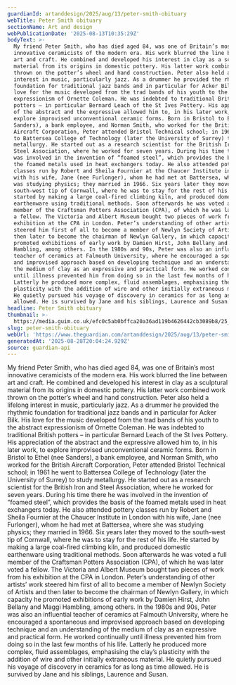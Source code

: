 ```yaml
---
guardianId: artanddesign/2025/aug/13/peter-smith-obituary
webTitle: Peter Smith obituary
sectionName: Art and design
webPublicationDate: '2025-08-13T10:35:29Z'
bodyText: >-
  My friend Peter Smith, who has died aged 84, was one of Britain’s most
  innovative ceramicists of the modern era. His work blurred the line between
  art and craft. He combined and developed his interest in clay as a sculptural
  material from its origins in domestic pottery. His latter work combined work
  thrown on the potter’s wheel and hand construction. Peter also held a lifelong
  interest in music, particularly jazz. As a drummer he provided the rhythmic
  foundation for traditional jazz bands and in particular for Acker Bilk. His
  love for the music developed from the trad bands of his youth to the abstract
  expressionism of Ornette Coleman. He was indebted to traditional British
  potters – in particular Bernard Leach of the St Ives Pottery. His appreciation
  of the abstract and the expressive allowed him to, in his later work, to
  explore improvised unconventional ceramic forms. Born in Bristol to Ethel (nee
  Sanders), a bank employee, and Norman Smith, who worked for the British
  Aircraft Corporation, Peter attended Bristol Technical school; in 1961 he went
  to Battersea College of Technology (later the University of Surrey) to study
  metallurgy. He started out as a research scientist for the British Iron and
  Steel Association, where he worked for seven years. During his time there he
  was involved in the invention of “foamed steel”, which provides the basis of
  the foamed metals used in heat exchangers today. He also attended pottery
  classes run by Robert and Sheila Fournier at the Chaucer Institute in London
  with his wife, Jane (nee Furlonger), whom he had met at Battersea, where she
  was studying physics; they married in 1966. Six years later they moved to the
  south-west tip of Cornwall, where he was to stay for the rest of his life. He
  started by making a large coal-fired climbing kiln, and produced domestic
  earthenware using traditional methods. Soon afterwards he was voted a full
  member of the Craftsman Potters Association (CPA), of which he was later voted
  a fellow. The Victoria and Albert Museum bought two pieces of work from his
  exhibition at the CPA in London. Peter’s understanding of other artists’ work
  steered him first of all to become a member of Newlyn Society of Artists and
  then later to become the chairman of Newlyn Gallery, in which capacity he
  promoted exhibitions of early work by Damien Hirst, John Bellany and Maggi
  Hambling, among others. In the 1980s and 90s, Peter was also an influential
  teacher of ceramics at Falmouth University, where he encouraged a spontaneous
  and improvised approach based on developing technique and an understanding of
  the medium of clay as an expressive and practical form. He worked continually
  until illness prevented him from doing so in the last few months of his life.
  Latterly he produced more complex, fluid assemblages, emphasising the clay’s
  plasticity with the addition of wire and other initially extraneous material.
  He quietly pursued his voyage of discovery in ceramics for as long as time
  allowed. He is survived by Jane and his siblings, Laurence and Susan.
headline: Peter Smith obituary
thumbnail: >-
  https://media.guim.co.uk/efc0c5ab0bffca20a36ad119b4626442cb3089b8/25_0_1076_861/500.jpg
slug: peter-smith-obituary
webUrl: 'https://www.theguardian.com/artanddesign/2025/aug/13/peter-smith-obituary'
generatedAt: '2025-08-28T20:04:24.929Z'
source: guardian-api
---
```

My friend Peter Smith, who has died aged 84, was one of Britain’s most innovative ceramicists of the modern era. His work blurred the line between art and craft. He combined and developed his interest in clay as a sculptural material from its origins in domestic pottery. His latter work combined work thrown on the potter’s wheel and hand construction. Peter also held a lifelong interest in music, particularly jazz. As a drummer he provided the rhythmic foundation for traditional jazz bands and in particular for Acker Bilk. His love for the music developed from the trad bands of his youth to the abstract expressionism of Ornette Coleman. He was indebted to traditional British potters – in particular Bernard Leach of the St Ives Pottery. His appreciation of the abstract and the expressive allowed him to, in his later work, to explore improvised unconventional ceramic forms. Born in Bristol to Ethel (nee Sanders), a bank employee, and Norman Smith, who worked for the British Aircraft Corporation, Peter attended Bristol Technical school; in 1961 he went to Battersea College of Technology (later the University of Surrey) to study metallurgy. He started out as a research scientist for the British Iron and Steel Association, where he worked for seven years. During his time there he was involved in the invention of “foamed steel”, which provides the basis of the foamed metals used in heat exchangers today. He also attended pottery classes run by Robert and Sheila Fournier at the Chaucer Institute in London with his wife, Jane (nee Furlonger), whom he had met at Battersea, where she was studying physics; they married in 1966. Six years later they moved to the south-west tip of Cornwall, where he was to stay for the rest of his life. He started by making a large coal-fired climbing kiln, and produced domestic earthenware using traditional methods. Soon afterwards he was voted a full member of the Craftsman Potters Association (CPA), of which he was later voted a fellow. The Victoria and Albert Museum bought two pieces of work from his exhibition at the CPA in London. Peter’s understanding of other artists’ work steered him first of all to become a member of Newlyn Society of Artists and then later to become the chairman of Newlyn Gallery, in which capacity he promoted exhibitions of early work by Damien Hirst, John Bellany and Maggi Hambling, among others. In the 1980s and 90s, Peter was also an influential teacher of ceramics at Falmouth University, where he encouraged a spontaneous and improvised approach based on developing technique and an understanding of the medium of clay as an expressive and practical form. He worked continually until illness prevented him from doing so in the last few months of his life. Latterly he produced more complex, fluid assemblages, emphasising the clay’s plasticity with the addition of wire and other initially extraneous material. He quietly pursued his voyage of discovery in ceramics for as long as time allowed. He is survived by Jane and his siblings, Laurence and Susan.
